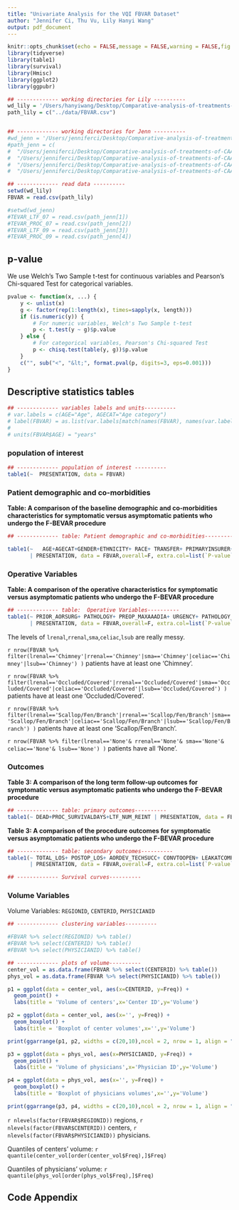```yaml
---
title: "Univariate Analysis for the VQI FBVAR Dataset"
author: "Jennifer Ci, Thu Vu, Lily Hanyi Wang"
output: pdf_document
---
```



```r
knitr::opts_chunk$set(echo = FALSE,message = FALSE,warning = FALSE,fig.width = 10)
library(tidyverse)
library(table1)
library(survival)
library(Hmisc)
library(ggplot2)
library(ggpubr)

```

```r
## ------------- working directories for Lily ----------
wd_lily = '/Users/hanyiwang/Desktop/Comparative-analysis-of-treatments-of-CAA'
path_lily = c("../data/FBVAR.csv")


## ------------- working directories for Jenn ----------
#wd_jenn = '/Users/jenniferci/Desktop/Comparative-analysis-of-treatments-of-CAA'
#path_jenn = c(
#  "/Users/jenniferci/Desktop/Comparative-analysis-of-treatments-of-CAA/TEVAR_International_20210712/TEV#AR_International_LTF_r12_2_14_20210701.csv",
#  "/Users/jenniferci/Desktop/Comparative-analysis-of-treatments-of-CAA/TEVAR_International_20210712/TEV#AR_International_PROC_r12_2_14_20210701.csv",
#  "/Users/jenniferci/Desktop/Comparative-analysis-of-treatments-of-CAA/TEVAR_International_20210901/TEVA#R_International_LTF_r12_2_14_20210901.csv",
#  "/Users/jenniferci/Desktop/Comparative-analysis-of-treatments-of-CAA/TEVAR_International_20210901/TEV#AR_International_PROC_r12_2_14_20210901.csv")

## ------------- read data ----------
setwd(wd_lily)
FBVAR = read.csv(path_lily)

#setwd(wd_jenn)
#TEVAR_LTF_07 = read.csv(path_jenn[1])
#TEVAR_PROC_07 = read.csv(path_jenn[2])
#TEVAR_LTF_09 = read.csv(path_jenn[3])
#TEVAR_PROC_09 = read.csv(path_jenn[4])
```

## p-value

We use Welch's Two Sample t-test for continuous variables and Pearson's Chi-squared Test for categorical variables.

```r
pvalue <- function(x, ...) {
    y <- unlist(x)
    g <- factor(rep(1:length(x), times=sapply(x, length)))
    if (is.numeric(y)) {
        # For numeric variables, Welch's Two Sample t-test
        p <- t.test(y ~ g)$p.value
    } else {
        # For categorical variables, Pearson's Chi-squared Test
        p <- chisq.test(table(y, g))$p.value
    }
    c("", sub("<", "&lt;", format.pval(p, digits=3, eps=0.001)))
}

```

## Descriptive statistics tables

```r
## ------------- variables labels and units----------
# var.labels = c(AGE="Age", AGECAT="Age category")
# label(FBVAR) = as.list(var.labels[match(names(FBVAR), names(var.labels))])
# 
# units(FBVAR$AGE) = "years"

```


### population of interest 

```r
## ------------- population of interest ----------
table1(~  PRESENTATION, data = FBVAR)

```

### Patient demographic and co-morbidities

**Table: A comparison of the baseline demographic and co-morbidities characteristics for symptomatic versus asymptomatic patients who undergo the F-BEVAR procedure**

```r
## ------------- table: Patient demographic and co-morbidities----------

table1(~   AGE+AGECAT+GENDER+ETHNICITY+ RACE+ TRANSFER+ PRIMARYINSURER+ LIVINGSTATUS+ PREOP_FUNCSTATUS+ PRIOR_CVD+ PRIOR_CAD+ PRIOR_CHF+ COPD+ DIABETES+ PREOP_DIALYSIS+ HTN+ PREOP_SMOKING+ PRIOR_CABG+ PRIOR_PCI+ PRIOR_ANEURREP+ STRESS+ PREOP_CREAT+ DC_ASA+DC_P2Y+DC_STATIN
       | PRESENTATION, data = FBVAR,overall=F, extra.col=list(`P-value`=pvalue))
```


### Operative Variables

**Table: A comparison of the operative characteristics for symptomatic versus asymptomatic patients who undergo the F-BEVAR procedure**

```r
## ------------- table:  Operative Variables----------
table1(~ PRIOR_AORSURG+ PATHOLOGY+ PREOP_MAXAAADIA+ URGENCY+ PATHOLOGY_ANEURYSM_TYPE+ PATHOLOGY_DISSECT_TYPE+ PROXZONE_DISEASE+ GENHIST+ DISTZONE_DISEASE+ extent+ ANESTHESIA+ CONTRAST+ EBL+FLUOROTIME+ INTRAOP_PRBC+TOTALPROCTIME+IVUSTEE+ ACCESS+ARMNECK_ACCESS+ AORDEV_NUM+ AORDEV_CMOD+ DEV_GTYPE+ ILIACDEV_END_R+ ILIACDEV_END_L+ BRANCH_STAGED+ BRANCH_LSUB+ BRANCH_CELIAC+ BRANCH_SMA+BRANCH_RRENAL+ BRANCH_LRENAL+ ANESTHESIA_GEN_TIMEEXT+ POSTOP_SPINALDRAIN+lrenal+rrenal+sma+celiac+lsub
       | PRESENTATION, data = FBVAR,overall=F, extra.col=list(`P-value`=pvalue))

```

The levels of `lrenal`,`rrenal`,`sma`,`celiac`,`lsub` are really messy.

`r nrow(FBVAR %>% filter(lrenal=='Chimney'|rrenal=='Chimney'|sma=='Chimney'|celiac=='Chimney'|lsub=='Chimney') )` patients have at least one 'Chimney'.

`r nrow(FBVAR %>% filter(lrenal=='Occluded/Covered'|rrenal=='Occluded/Covered'|sma=='Occluded/Covered'|celiac=='Occluded/Covered'|lsub=='Occluded/Covered') )` patients have at least one 'Occluded/Covered'.

`r nrow(FBVAR %>% filter(lrenal=='Scallop/Fen/Branch'|rrenal=='Scallop/Fen/Branch'|sma=='Scallop/Fen/Branch'|celiac=='Scallop/Fen/Branch'|lsub=='Scallop/Fen/Branch') )` patients have at least one 'Scallop/Fen/Branch'.

`r nrow(FBVAR %>% filter(lrenal=='None'& rrenal=='None'& sma=='None'& celiac=='None'& lsub=='None') )` patients have all 'None'.


### Outcomes

**Table 3: A comparison of the long term follow-up outcomes for symptomatic versus asymptomatic patients who undergo the F-BEVAR procedure**

```r
## ------------- table: primary outcomes----------
table1(~ DEAD+PROC_SURVIVALDAYS+LTF_NUM_REINT | PRESENTATION, data = FBVAR,overall=F, extra.col=list(`P-value`=pvalue))
```

**Table 3: A comparison of the procedure outcomes for symptomatic versus asymptomatic patients who undergo the F-BEVAR procedure**

```r
## ------------- table: secondary outcomes----------
table1(~ TOTAL_LOS+ POSTOP_LOS+ AORDEV_TECHSUCC+ CONVTOOPEN+ LEAKATCOMP_NONE+ ICUSTAY+ POSTOP_PRBC+ POSTOP_VASO+ POSTOP_HIGHCREAT+ POSTOP_COMPLICATIONS+ ACCESS_COMPLICATION+POSTOP_AH+ POSTOP_CEREBROSX+ POSTOP_RESPIRATORY+ POSTOP_DIALYSIS+ POSTOP_ARMEMBO+ POSTOP_LEGEMBO+ POSTOP_LEGCOMPART+ POSTOP_INTISCH+ POSTOP_RENALISCH+ POSTOP_SPINAL_ISCHEMIA+ RETX_R_RTOR+ DC_STATUS+ BRANCH_POST+ factor(NUM_TREATED_BRANCHES)+ factor(NUM_TREATED_RENALS)+ OCCLUDED_RENAL+ OCCLUDED_SMA+ OCCLUDED_CELIAC+ OCCLUDED_LSUB
       | PRESENTATION, data = FBVAR,overall=F, extra.col=list(`P-value`=pvalue))

## ------------- Survival curves----------

```

### Volume Variables 
  
Volume Variables: `REGIONID`, `CENTERID`, `PHYSICIANID`

```r
## ------------- clustering variables----------

#FBVAR %>% select(REGIONID) %>% table() 
#FBVAR %>% select(CENTERID) %>% table() 
#FBVAR %>% select(PHYSICIANID) %>% table() 

## ------------- plots of volume----------
center_vol = as.data.frame(FBVAR %>% select(CENTERID) %>% table())
phys_vol = as.data.frame(FBVAR %>% select(PHYSICIANID) %>% table())

p1 = ggplot(data = center_vol, aes(x=CENTERID, y=Freq)) + 
  geom_point() +
  labs(title = 'Volume of centers',x='Center ID',y='Volume')

p2 = ggplot(data = center_vol, aes(x='', y=Freq)) + 
  geom_boxplot() +
  labs(title = 'Boxplot of center volumes',x='',y='Volume')

print(ggarrange(p1, p2, widths = c(20,10),ncol = 2, nrow = 1, align = "h"))

p3 = ggplot(data = phys_vol, aes(x=PHYSICIANID, y=Freq)) + 
  geom_point() +
  labs(title = 'Volume of physicians',x='Physician ID',y='Volume')

p4 = ggplot(data = phys_vol, aes(x='', y=Freq)) + 
  geom_boxplot() +
  labs(title = 'Boxplot of physicians volumes',x='',y='Volume')

print(ggarrange(p3, p4, widths = c(20,10),ncol = 2, nrow = 1, align = "h"))

```

`r nlevels(factor(FBVAR$REGIONID))` regions, `r nlevels(factor(FBVAR$CENTERID))` centers, `r nlevels(factor(FBVAR$PHYSICIANID))` physicians. 

Quantiles of centers' volume: `r quantile(center_vol[order(center_vol$Freq),]$Freq)`

Quantiles of physicians' volume: `r quantile(phys_vol[order(phys_vol$Freq),]$Freq)`


\newpage
## Code Appendix

```r
```


